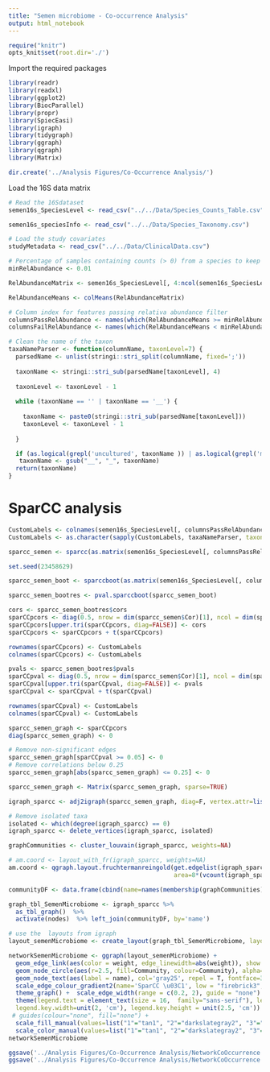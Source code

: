 ```yaml
---
title: "Semen microbiome - Co-occurrence Analysis"
output: html_notebook
---
```


```r
require("knitr")
opts_knit$set(root.dir='./')
```

Import the required packages
```r
library(readr)
library(readxl)
library(ggplot2)
library(BiocParallel)
library(propr)
library(SpiecEasi)
library(igraph)
library(tidygraph)
library(ggraph)
library(qgraph)
library(Matrix)

dir.create('../Analysis Figures/Co-Occurrence Analysis/')
```


Load the  16S data matrix
```r

# Read the 16Sdataset
semen16s_SpeciesLevel <- read_csv("../../Data/Species_Counts_Table.csv")

semen16s_speciesInfo <- read_csv("../../Data/Species_Taxonomy.csv")

# Load the study covariates
studyMetadata <- read_csv("../../Data/ClinicalData.csv")
```


```r
# Percentage of samples containing counts (> 0) from a species to keep
minRelAbundance <- 0.01

RelAbundanceMatrix <- semen16s_SpeciesLevel[, 4:ncol(semen16s_SpeciesLevel)]/rowSums(semen16s_SpeciesLevel[, 4:ncol(semen16s_SpeciesLevel)])

RelAbundanceMeans <- colMeans(RelAbundanceMatrix)

# Column index for features passing relativa abundance filter
columnsPassRelAbundance <- names(which(RelAbundanceMeans >= minRelAbundance))
columnsFailRelAbundance <- names(which(RelAbundanceMeans < minRelAbundance))
```


```r
# Clean the name of the taxon
taxaNameParser <- function(columnName, taxonLevel=7) {
  parsedName <- unlist(stringi::stri_split(columnName, fixed=';'))
  
  taxonName <- stringi::stri_sub(parsedName[taxonLevel], 4)
  
  taxonLevel <- taxonLevel - 1
  
  while (taxonName == '' | taxonName == '__') {
    
    taxonName <- paste0(stringi::stri_sub(parsedName[taxonLevel]))
    taxonLevel <- taxonLevel - 1
    
  }

  if (as.logical(grepl('uncultured', taxonName )) | as.logical(grepl('marine', taxonName )) | as.logical(grepl('unidentified', taxonName))) {    taxonName <- paste0(stringi::stri_sub(parsedName[taxonLevel]), stringi::stri_sub(parsedName[taxonLevel + 1], 2)) }
   taxonName <- gsub("__", "_", taxonName)
  return(taxonName)
}
```

# SparCC analysis
```r
CustomLabels <- colnames(semen16s_SpeciesLevel[, columnsPassRelAbundance])
CustomLabels <- as.character(sapply(CustomLabels, taxaNameParser, taxonLevel=7))

sparcc_semen <- sparcc(as.matrix(semen16s_SpeciesLevel[, columnsPassRelAbundance]))

set.seed(23458629)

sparcc_semen_boot <- sparccboot(as.matrix(semen16s_SpeciesLevel[, columnsPassRelAbundance]), R=10000, ncpus=5)

sparcc_semen_bootres <- pval.sparccboot(sparcc_semen_boot)

cors <- sparcc_semen_bootres$cors
sparCCpcors <- diag(0.5, nrow = dim(sparcc_semen$Cor)[1], ncol = dim(sparcc_semen$Cor)[1])
sparCCpcors[upper.tri(sparCCpcors, diag=FALSE)] <- cors
sparCCpcors <- sparCCpcors + t(sparCCpcors)

rownames(sparCCpcors) <- CustomLabels
colnames(sparCCpcors) <- CustomLabels

pvals <- sparcc_semen_bootres$pvals
sparCCpval <- diag(0.5, nrow = dim(sparcc_semen$Cor)[1], ncol = dim(sparcc_semen$Cor)[1])
sparCCpval[upper.tri(sparCCpval, diag=FALSE)] <- pvals
sparCCpval <- sparCCpval + t(sparCCpval)

rownames(sparCCpval) <- CustomLabels
colnames(sparCCpval) <- CustomLabels

sparcc_semen_graph <- sparCCpcors
diag(sparcc_semen_graph) <- 0

# Remove non-significant edges
sparcc_semen_graph[sparCCpval >= 0.05] <- 0 
# Remove correlations below 0.25
sparcc_semen_graph[abs(sparcc_semen_graph) <= 0.25] <- 0

sparcc_semen_graph <- Matrix(sparcc_semen_graph, sparse=TRUE)

igraph_sparcc <- adj2igraph(sparcc_semen_graph, diag=F, vertex.attr=list(name=CustomLabels))

# Remove isolated taxa
isolated <- which(degree(igraph_sparcc) == 0)
igraph_sparcc <- delete_vertices(igraph_sparcc, isolated)

graphCommunities <- cluster_louvain(igraph_sparcc, weights=NA)

# am.coord <- layout_with_fr(igraph_sparcc, weights=NA)
am.coord <- qgraph.layout.fruchtermanreingold(get.edgelist(igraph_sparcc,names=FALSE), vcount = vcount(igraph_sparcc), 
                                              area=8*(vcount(igraph_sparcc)^2))

communityDF <- data.frame(cbind(name=names(membership(graphCommunities)), Community=as.numeric(membership(graphCommunities))))

graph_tbl_SemenMicrobiome <- igraph_sparcc %>% 
  as_tbl_graph()  %>% 
  activate(nodes)  %>% left_join(communityDF, by='name')

# use the  layouts from igraph
layout_semenMicrobiome <- create_layout(graph_tbl_SemenMicrobiome, layout = 'manual', x=am.coord[, 1], y=am.coord[,2 ])

networkSemenMicrobiome <- ggraph(layout_semenMicrobiome) +
  geom_edge_link(aes(color = weight, edge_linewidth=abs(weight)), show.legend = T, alpha=0.6)  +  
  geom_node_circle(aes(r=2.5, fill=Community, colour=Community), alpha=1) +  
  geom_node_text(aes(label = name), col='gray25', repel = T, fontface=3, size=6) + 
  scale_edge_colour_gradient2(name='SparCC \u03C1', low = "firebrick3", mid = "white", high = "darkgreen", midpoint = 0,  space = "Lab", na.value = "grey50", guide = "edge_colourbar", aesthetics = "edge_colour") + 
  theme_graph() +  scale_edge_width(range = c(0.2, 2), guide = "none") + 
  theme(legend.text = element_text(size = 16,  family="sans-serif"), legend.title=element_text(size=18, family="sans-serif"), 
  legend.key.width=unit(2, 'cm'), legend.key.height = unit(2.5, 'cm')) + 
 # guides(colour="none", fill="none") + 
  scale_fill_manual(values=list("1"="tan1", "2"="darkslategray2", "3"="gold1", "4"="aquamarine2", "5"="orchid2"))  + 
  scale_color_manual(values=list("1"="tan1", "2"="darkslategray2", "3"="gold1", "4"="aquamarine2", "5"="orchid2"))
networkSemenMicrobiome

ggsave('../Analysis Figures/Co-Occurrence Analysis/NetworkCoOccurrence.svg', networkSemenMicrobiome, dpi=300, width=18, height=16)
ggsave('../Analysis Figures/Co-Occurrence Analysis/NetworkCoOccurrence.png', networkSemenMicrobiome, dpi=300, width=18, height=16)
```
